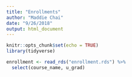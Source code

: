 ```yaml
---
title: "Enrollments"
author: "Maddie Chai"
date: "9/26/2018"
output: html_document
---
```


```r
knitr::opts_chunk$set(echo = TRUE)
library(tidyverse)
```

```r
enrollment <- read_rds("enrollment.rds") %>%
  select(course_name, u_grad)

```

